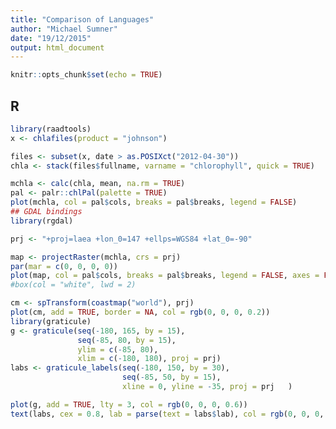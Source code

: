```yaml
---
title: "Comparison of Languages"
author: "Michael Sumner"
date: "19/12/2015"
output: html_document
---
```


```r
knitr::opts_chunk$set(echo = TRUE)
```

## R

```r

library(raadtools)
x <- chlafiles(product = "johnson")

files <- subset(x, date > as.POSIXct("2012-04-30"))
chla <- stack(files$fullname, varname = "chlorophyll", quick = TRUE)

mchla <- calc(chla, mean, na.rm = TRUE)
pal <- palr::chlPal(palette = TRUE)
plot(mchla, col = pal$cols, breaks = pal$breaks, legend = FALSE)
## GDAL bindings
library(rgdal)

prj <- "+proj=laea +lon_0=147 +ellps=WGS84 +lat_0=-90"

map <- projectRaster(mchla, crs = prj)
par(mar = c(0, 0, 0, 0))
plot(map, col = pal$cols, breaks = pal$breaks, legend = FALSE, axes = FALSE)
#box(col = "white", lwd = 2)

cm <- spTransform(coastmap("world"), prj)
plot(cm, add = TRUE, border = NA, col = rgb(0, 0, 0, 0.2))
library(graticule)
g <- graticule(seq(-180, 165, by = 15), 
               seq(-85, 80, by = 15),
               ylim = c(-85, 80), 
               xlim = c(-180, 180), proj = prj)
labs <- graticule_labels(seq(-180, 150, by = 30), 
                         seq(-85, 50, by = 15),
                         xline = 0, yline = -35, proj = prj   )

plot(g, add = TRUE, lty = 3, col = rgb(0, 0, 0, 0.6))
text(labs, cex = 0.8, lab = parse(text = labs$lab), col = rgb(0, 0, 0, 0.6))
```
